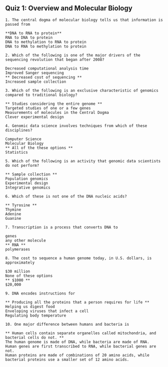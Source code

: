 ## Quiz 1: Overview and Molecular Biology

```
1. The central dogma of molecular biology tells us that information is passed from

**DNA to RNA to protein**
RNA to DNA to protein
DNA to methylation to RNA to protein
DNA to RNA to methylation to protein
```

```
2. Which of the following is one of the major drivers of the sequencing revolution that began after 2008?

Decreased computational analysis time
Improved Sanger sequencing
** Decreased cost of sequencing **
Increased sample collection
```

```
3. Which of the following is an exclusive characteristic of genomics compared to traditional biology?

** Studies considering the entire genome **
Targeted studies of one or a few genes
Measurements of molecules in the Central Dogma
Clever experimental design
```

```
4. Genomic data science involves techniques from which of these disciplines?

Computer Science
Molecular Biology
** All of the these options **
Statistics
```

```
5. Which of the following is an activity that genomic data scientists do not perform?

** Sample collection **
Population genomics
Experimental design
Integrative genomics
```

```
6. Which of these is not one of the DNA nucleic acids?

** Tyrosine **
Thymine
Adenine
Guanine
```

```
7. Transcription is a process that converts DNA to

genes
any other molecule
** RNA **
polymerases
```

```
8. The cost to sequence a human genome today, in U.S. dollars, is approximately

$30 million
None of these options
** $1000 **
$20,000
```

```
9. DNA encodes instructions for

** Producing all the proteins that a person requires for life **
Helping us digest food
Enveloping viruses that infect a cell
Regulating body temperature
```

```
10. One major difference between humans and bacteria is

** Human cells contain separate organelles called mitochondria, and bacterial cells do not. **
The human genome is made of DNA, while bacteria are made of RNA.
Human genes are first transcribed to RNA, while bacterial genes are not.
Human proteins are made of combinations of 20 amino acids, while bacterial proteins use a smaller set of 12 amino acids.
```
